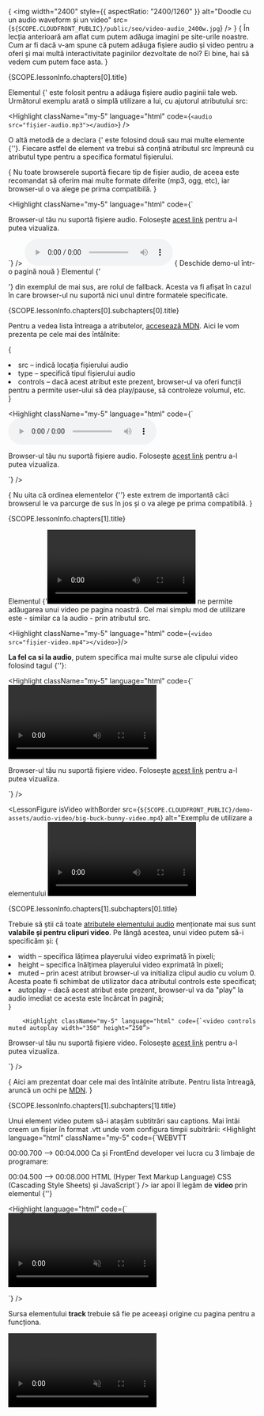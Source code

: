 {<LessonCover>
  <img
    width="2400"
    style={{ aspectRatio: "2400/1260" }}
    alt="Doodle cu un audio waveform și un video"
    src={`${SCOPE.CLOUDFRONT_PUBLIC}/public/seo/video-audio_2400w.jpg`}
  />
</LessonCover>}
{<LessonFirstSentence>
  În lecția anterioară am aflat cum putem adăuga imagini pe site-urile noastre. Cum ar fi dacă v-am spune că putem adăuga fișiere audio și video pentru a oferi și mai multă interactivitate paginilor dezvoltate de noi? Ei bine, hai să vedem cum putem face asta.
</LessonFirstSentence>}
<section>
  <LessonHeading as="h2" id={SCOPE.lessonInfo.chapters[0].id}>
    {SCOPE.lessonInfo.chapters[0].title}
  </LessonHeading>
   
   Elementul <FormattedText as="strong">{'<audio>'}</FormattedText> este folosit pentru a adăuga fișiere audio paginii tale web. Următorul exemplu arată o simplă utilizare a lui, cu ajutorul atributului <FormattedText as="strong">src</FormattedText>:
   
  <Highlight className="my-5" language="html" code={`<audio src="fișier-audio.mp3"></audio>`} />

   O altă metodă de a declara <FormattedText as="strong">{'<audio>'}</FormattedText> este folosind două sau mai multe elemente <FormattedText as="strong">{'<source>'}</FormattedText>. Fiecare astfel de element va trebui să conțină atributul <FormattedText as="strong">src</FormattedText> împreună cu atributul <FormattedText as="strong">type</FormattedText> pentru a specifica formatul fișierului.

  {<LessonTip>
    Nu toate browserele suportă fiecare tip de fișier audio, de aceea este recomandat să oferim mai multe formate diferite (mp3, ogg, etc), iar browser-ul o va alege pe prima compatibilă.
  </LessonTip>}

  <Highlight className="my-5" language="html" code={`<audio>
  <source src="fișier-audio.mp3" type="audio/mpeg" />
  <source src="fișier-audio.ogg" type="audio/ogg" />
  <p>
    Browser-ul tău nu suportă fișiere audio.
    Folosește <a href="fișier-audio.mp4">acest link</a> 
    pentru a-l putea vizualiza.
  </p>
</audio> 
`}
  />
 <DemoPreview>
    <audio style={{ border: '1px solid #000' }} controls className="mb-2">
    <source
      src={`${SCOPE.CLOUDFRONT_PUBLIC}/public/audio/audio-element-demo.m4a`}
      type="audio/mp4"/>
    <source
      src={`${SCOPE.CLOUDFRONT_PUBLIC}/public/audio/audio-element-demo.mp3`}
      type="audio/mpeg"/>
        Browser-ul tău nu suportă fișiere audio. Folosește <a href={`${SCOPE.CLOUDFRONT_PUBLIC}/public/audio/audio-element-demo.m4a`}>acest link</a> pentru a-l putea vizualiza.
    </audio>
      {<Link prefetch={false} target="_blank" className="d-block" href="/demo/html/audio">
        Deschide demo-ul într-o pagină nouă </Link>} 
    </DemoPreview>
Elementul <FormattedText as="strong">{'<p>'}</FormattedText> din exemplul de mai sus, are rolul de fallback. Acesta va fi afișat în cazul în care browser-ul nu suportă nici unul dintre formatele specificate.
</section>

 <section>
  <LessonHeading as="h3" id={SCOPE.lessonInfo.chapters[0].subchapters[0].id}>
          {SCOPE.lessonInfo.chapters[0].subchapters[0].title}
  </LessonHeading>

  Pentru a vedea lista întreaga a atributelor, <a target="_blank" rel="noreferrer" href="https://developer.mozilla.org/en-US/docs/Web/HTML/Element/audio#attributes"> accesează MDN</a>.
  Aici le vom prezenta pe cele mai des întâlnite:

  {<List variant="bullets">
    <li className="mb-4"> 
    <FormattedText as="strong">src</FormattedText>  – indică locația fișierului audio
    </li>
    <li className="mb-4">
    <FormattedText as="strong">type</FormattedText> – specifică tipul fișierului audio
    </li>
    <li className="mb-4"> 
    <FormattedText as="strong">controls</FormattedText>  – dacă acest atribut este prezent, browser-ul va oferi funcții pentru a permite user-ului să dea play/pause, să controleze volumul, etc.
    </li>
  </List>}

<Highlight className="my-5" language="html" code={`<audio controls>
  <source src="fișier-audio.mp3" type="audio/mpeg" />

  <source src="fișier-audio.ogg" type="audio/ogg" />

   <p>
    Browser-ul tău nu suportă fișiere audio.
    Folosește <a href="fișier-audio.mp4">acest link</a> 
    pentru a-l putea vizualiza.
  </p>
</audio>
`}
/>
 
{<LessonTip>
  Nu uita că ordinea elementelor <FormattedText as="strong">{'<source>'}</FormattedText> este extrem de importantă căci browserul le va parcurge de sus în jos și o va alege pe prima compatibilă.
</LessonTip>}
</section>

<section>
  <LessonHeading as="h2" id={SCOPE.lessonInfo.chapters[1].id}>
    {SCOPE.lessonInfo.chapters[1].title}
  </LessonHeading>

   Elementul <FormattedText as="strong">{'<video>'}</FormattedText> ne permite adăugarea unui video pe pagina noastră. Cel mai simplu mod de utilizare este - similar ca la audio - prin atributul <FormattedText as="strong">src</FormattedText>.

   <Highlight className="my-5" language="html" code={`<video src="fișier-video.mp4"></video>`}/>

  <strong>La fel ca si la audio</strong>, putem specifica mai multe surse ale clipului video folosind tagul <FormattedText as="strong">{'<source>'}</FormattedText>:

  <Highlight className="my-5" language="html" code={`<video>
  <source src="fișier-video.webm" type="video/webm" />
        
  <source src="fișier-video.mp4" type="video/mp4" />
        
  <p>
    Browser-ul tău nu suportă fișiere video.
    Folosește <a href="fișier-video.webm">acest link</a> 
    pentru a-l putea vizualiza.
  </p>
</video>
`}
/>

<LessonFigure isVideo withBorder src={`${SCOPE.CLOUDFRONT_PUBLIC}/demo-assets/audio-video/big-buck-bunny-video.mp4`} alt="Exemplu de utilizare a elementului <video>" demo="/demo/html/video" />
</section>

<section>
<LessonHeading as="h3" id={SCOPE.lessonInfo.chapters[1].subchapters[0].id}>
          {SCOPE.lessonInfo.chapters[1].subchapters[0].title}
</LessonHeading>

Trebuie să știi că toate <a href="#atributele-elementului-audio"> atributele elementului audio</a> menționate mai sus sunt <strong>valabile și pentru clipuri video</strong>. Pe lângă acestea, unui video putem să-i specificăm și:
{<List variant="bullets">
          <li className="mb-4"> <FormattedText as="strong">width</FormattedText> – specifica lățimea playerului video exprimată în pixeli;
          </li>
          <li className="mb-4"> <FormattedText as="strong">height</FormattedText> – specifica înălțimea playerului video exprimată în pixeli;
          </li>
          <li className="mb-4"> <FormattedText as="strong">muted</FormattedText> – prin acest atribut browser-ul va initializa clipul audio cu volum 0. Acesta poate fi schimbat de utilizator daca atributul <FormattedText as="span">controls
          </FormattedText> este specificat;
          </li>
          <li> <FormattedText as="strong">autoplay</FormattedText> – dacă acest atribut este prezent, browser-ul va da "play" la audio imediat ce acesta este încărcat în pagină;
          </li>
        </List>}

        <Highlight className="my-5" language="html" code={`<video controls muted autoplay width="350" height=”250”>

  <source src="fisier-video.webm" type="video/webm" />
  <source src="fisier.video.mp4" type="video/mp4" />
        
  <p>
    Browser-ul tău nu suportă fișiere video.
    Folosește <a href="fișier-video.webm">acest link</a> 
    pentru a-l putea vizualiza.
  </p>
</video>
`}
/>

{<LessonTip> Aici am prezentat doar cele mai des întâlnite atribute. Pentru lista întreagă, aruncă un ochi pe <a target="_blank" href="https://developer.mozilla.org/en-US/docs/Web/HTML/Element/video#attributes" rel="noreferrer"> MDN</a>.
</LessonTip>}
</section>

<section>
<LessonHeading as="h3" id={SCOPE.lessonInfo.chapters[1].subchapters[1].id}>
          {SCOPE.lessonInfo.chapters[1].subchapters[1].title}
</LessonHeading>

Unui element video putem să-i atașăm subtitrări sau captions. Mai întâi creem un fișier în format <FormattedText>.vtt </FormattedText> unde vom configura timpii subitrării:
<Highlight language="html" className="my-5" code={`WEBVTT

00:00.700 --> 00:04.000
Ca și FrontEnd developer vei lucra cu 3 limbaje de programare:

00:04.500 --> 00:08.000
HTML (Hyper Text Markup Language)
CSS (Cascading Style Sheets)
și JavaScript`}
/>
iar apoi îl legăm de <strong> video </strong> prin elementul <FormattedText> {'<track>'} </FormattedText>

<Highlight language="html" code={`<video muted autoplay controls>
  
  <source 
    type="video/mp4"
    src="https://d3tycb976jpudc.cloudfront.net/public/video/video-element-demo.mp4"  
  />
  
  <track default srclang="ro" src="/video/captions.vtt" />

</video>
`}
/>

<LessonTip> Sursa elementului <strong> track </strong> trebuie să fie pe aceeași origine cu pagina pentru a funcționa. </LessonTip>

<video muted autoPlay controls loop className="max-w-full">
  <source
    src={`${SCOPE.CLOUDFRONT_PUBLIC}/public/video/video-element-demo.mp4`}
    type="video/mp4"
  />

  <source
    src={`${SCOPE.CLOUDFRONT_PUBLIC}/public/video/video-element-demo.mkv`}
    type="video/x-matroska"
  />

  <track
    default
    srcLang="ro"
    src="/video/captions.vtt"
  />
</video>

</section>
<div className="dots" />

